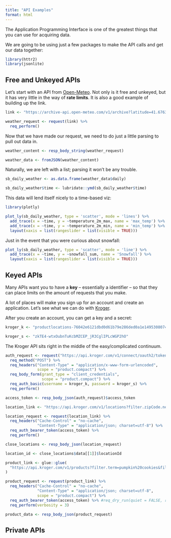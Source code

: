 ```yaml
---
title: "API Examples"
format: html
---
```


The Application Programming Interface is one of the greatest things that you can use for acquiring data. 

We are going to be using just a few packages to make the API calls and get our data together:

```r
library(httr2)
library(jsonlite)
```


## Free and Unkeyed APIs

Let's start with an API from <a href='https://open-meteo.com/'>Open-Meteo</a>. Not only is it free and unkeyed, but it has very little in the way of **rate limits**. It is also a good example of building up the link.

```r
link <- "https://archive-api.open-meteo.com/v1/archive?latitude=41.676388&longitude=-86.250275&start_date=2012-01-01&end_date=2023-10-31&daily=temperature_2m_max,temperature_2m_min,temperature_2m_mean,snowfall_sum&temperature_unit=fahrenheit&precipitation_unit=inch&timezone=America%2FNew_York"

weather_request <- request(link) %>%
  req_perform()
```

Now that we have made our request, we need to do just a little parsing to pull out data in.

```r
weather_content <- resp_body_string(weather_request)

weather_data <- fromJSON(weather_content)
```

Naturally, we are left with a list; parsing it won't be any trouble.

```r
sb_daily_weather <- as.data.frame(weather_data$daily)

sb_daily_weather$time <- lubridate::ymd(sb_daily_weather$time)
```

This data will lend itself nicely to a time-based viz:

```r
library(plotly)

plot_ly(sb_daily_weather, type = 'scatter', mode = 'lines') %>%
  add_trace(x = ~time, y = ~temperature_2m_max, name = 'max_temp') %>%
  add_trace(x = ~time, y = ~temperature_2m_min, name = 'min_temp') %>% 
  layout(xaxis = list(rangeslider = list(visible = TRUE)))
```

Just in the event that you were curious about snowfall:

```r
plot_ly(sb_daily_weather, type = 'scatter', mode = 'line') %>%
  add_trace(x = ~time, y = ~snowfall_sum, name = 'Snowfall') %>% 
  layout(xaxis = list(rangeslider = list(visible = TRUE)))
```

## Keyed APIs

Many APIs want you to have a **key** -- essentially a identifier -- so that they can place limits on the amount of requests that you make. 

A lot of places will make you sign up for an account and create an application. Let's see what we can do with <a href='https://developer.kroger.com/'>Kroger</a>. 

After you create an account, you can get a key and a secret:

```r
kroger_k <- "productlocations-76042e6121dbd0d61b79e286ded0a1e14953080747806617438"

kroger_s <- "zkTE4-wtxOubnTuKcbMZCEP_jR3CglIPLcWGP2hO"
```

The Kroger API sits right in the middle of the easy/complicated continuum. 

```r
auth_request <- request("https://api.kroger.com/v1/connect/oauth2/token") %>%
  req_method("POST") %>%
  req_headers("Content-Type" = "application/x-www-form-urlencoded", 
              scope = "product.compact") %>%
  req_body_form(grant_type = "client_credentials", 
                scope = "product.compact") %>%
  req_auth_basic(username = kroger_k, password = kroger_s) %>%
  req_perform()

access_token <- resp_body_json(auth_request)$access_token
```

```r
location_link <- "https://api.kroger.com/v1/locations?filter.zipCode.near=46545"

location_request <- request(location_link) %>%
  req_headers("Cache-Control" = "no-cache", 
              "Content-Type" = "application/json; charset=utf-8") %>%
  req_auth_bearer_token(access_token) %>%
  req_perform()

close_locations <- resp_body_json(location_request)

location_id <- close_locations$data[[1]]$locationId
```



```r
product_link <- glue::glue(
  "https://api.kroger.com/v1/products?filter.term=pumpkin%20cookies&filter.locationId={location_id}"
)

product_request <- request(product_link) %>%
  req_headers("Cache-Control" = "no-cache", 
              "Content-Type" = "application/json; charset=utf-8", 
              scope = "product.compact") %>%
  req_auth_bearer_token(access_token) %>% #req_dry_run(quiet = FALSE, redact_headers = FALSE)
  req_perform(verbosity = 3)

product_data <- resp_body_json(product_request)
```


## Private APIs